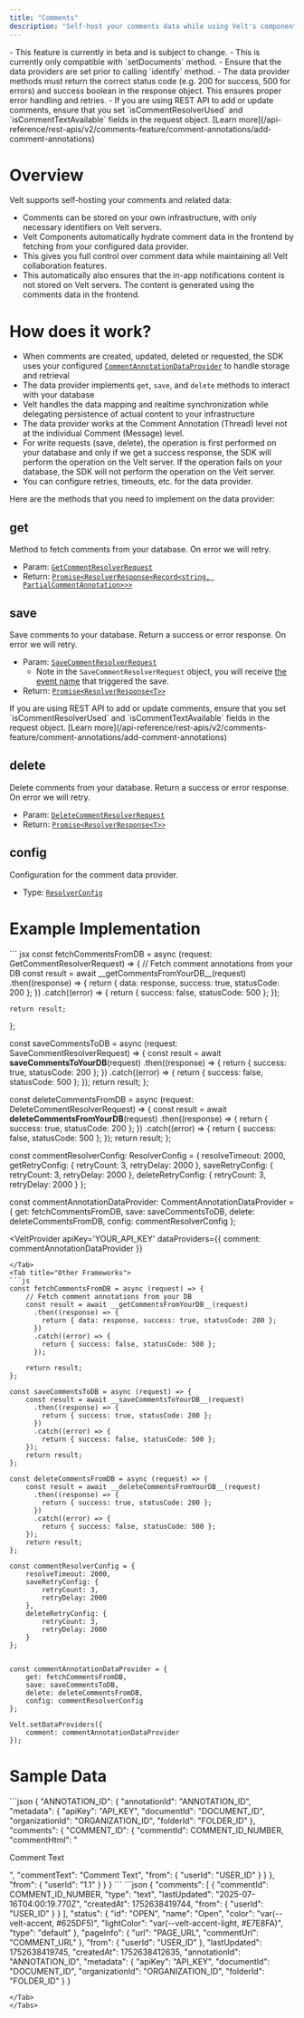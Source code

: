 ```yaml
---
title: "Comments"
description: "Self-host your comments data while using Velt's components. Keep comment storage on your infrastructure with minimal metadata stored on Velt servers."
---
```


<Warning>
  - This feature is currently in beta and is subject to change.
  - This is currently only compatible with `setDocuments` method.
  - Ensure that the data providers are set prior to calling `identify` method.
  - The data provider methods must return the correct status code (e.g. 200 for success, 500 for errors) and success boolean in the response object. This ensures proper error handling and retries.
  - If you are using REST API to add or update comments, ensure that you set `isCommentResolverUsed` and `isCommentTextAvailable` fields in the request object. [Learn more](/api-reference/rest-apis/v2/comments-feature/comment-annotations/add-comment-annotations)
</Warning>

# Overview
Velt supports self-hosting your comments and related data:

- Comments can be stored on your own infrastructure, with only necessary identifiers on Velt servers.
- Velt Components automatically hydrate comment data in the frontend by fetching from your configured data provider.
- This gives you full control over comment data while maintaining all Velt collaboration features.
- This automatically also ensures that the in-app notifications content is not stored on Velt servers. The content is generated using the comments data in the frontend.

# How does it work?
- When comments are created, updated, deleted or requested, the SDK uses your configured [`CommentAnnotationDataProvider`](/api-reference/sdk/models/data-models#commentannotationdataprovider) to handle storage and retrieval
- The data provider implements `get`, `save`, and `delete` methods to interact with your database
- Velt handles the data mapping and realtime synchronization while delegating persistence of actual content to your infrastructure
- The data provider works at the Comment Annotation (Thread) level not at the individual Comment (Message) level.
- For write requests (save, delete), the operation is first performed on your database and only if we get a success response, the SDK will perform the operation on the Velt server. If the operation fails on your database, the SDK will not perform the operation on the Velt server.
- You can configure retries, timeouts, etc. for the data provider.

Here are the methods that you need to implement on the data provider:
## get
Method to fetch comments from your database. On error we will retry.
- Param: [`GetCommentResolverRequest`](/api-reference/sdk/models/api-request-objects#getcommentresolverrequest)
- Return: [`Promise<ResolverResponse<Record<string, PartialCommentAnnotation>>>`](/api-reference/sdk/models/data-models#resolverresponse)

## save
Save comments to your database. Return a success or error response. On error we will retry.
- Param: [`SaveCommentResolverRequest`](/api-reference/sdk/models/api-request-objects#savecommentresolverrequest)
  - Note in the `SaveCommentResolverRequest` object, you will receive [the event name](/api-reference/sdk/models/data-models#resolveractions) that triggered the save.
- Return: [`Promise<ResolverResponse<T>>`](/api-reference/sdk/models/data-models#resolverresponse)

<Warning>
  If you are using REST API to add or update comments, ensure that you set `isCommentResolverUsed` and `isCommentTextAvailable` fields in the request object. [Learn more](/api-reference/rest-apis/v2/comments-feature/comment-annotations/add-comment-annotations)
</Warning>

## delete
Delete comments from your database. Return a success or error response. On error we will retry.
- Param: [`DeleteCommentResolverRequest`](/api-reference/sdk/models/api-request-objects#deletecommentresolverrequest)
- Return: [`Promise<ResolverResponse<T>>`](/api-reference/sdk/models/data-models#resolverresponse)

## config
Configuration for the comment data provider.
- Type: [`ResolverConfig`](/api-reference/sdk/models/data-models#resolverconfig)

# Example Implementation

<Tabs>
<Tab title="React / Next.js">
``` jsx
const fetchCommentsFromDB = async (request: GetCommentResolverRequest) => {
    // Fetch comment annotations from your DB
    const result = await __getCommentsFromYourDB__(request)
      .then((response) => {
        return { data: response, success: true, statusCode: 200 };
      })
      .catch((error) => {
        return { success: false, statusCode: 500 };
      });

    return result;
};

const saveCommentsToDB = async (request: SaveCommentResolverRequest) => {
    const result = await __saveCommentsToYourDB__(request)
      .then((response) => {
        return { success: true, statusCode: 200 };
      })
      .catch((error) => {
        return { success: false, statusCode: 500 };
    });
    return result;
};

const deleteCommentsFromDB = async (request: DeleteCommentResolverRequest) => {
    const result = await __deleteCommentsFromYourDB__(request)
      .then((response) => {
        return { success: true, statusCode: 200 };
      })
      .catch((error) => {
        return { success: false, statusCode: 500 };
    });
    return result;
};

const commentResolverConfig: ResolverConfig = {
    resolveTimeout: 2000,
    getRetryConfig: {
        retryCount: 3,
        retryDelay: 2000
    },
    saveRetryConfig: {
        retryCount: 3,
        retryDelay: 2000
    },
    deleteRetryConfig: {
        retryCount: 3,
        retryDelay: 2000
    }
};


const commentAnnotationDataProvider: CommentAnnotationDataProvider = {
    get: fetchCommentsFromDB,
    save: saveCommentsToDB,
    delete: deleteCommentsFromDB,
    config: commentResolverConfig
};

<VeltProvider 
    apiKey='YOUR_API_KEY'
    dataProviders={{
        comment: commentAnnotationDataProvider
    }}
>
</VeltProvider>

```
</Tab>
<Tab title="Other Frameworks">
```js
const fetchCommentsFromDB = async (request) => {
    // Fetch comment annotations from your DB
    const result = await __getCommentsFromYourDB__(request)
      .then((response) => {
        return { data: response, success: true, statusCode: 200 };
      })
      .catch((error) => {
        return { success: false, statusCode: 500 };
      });

    return result;
};

const saveCommentsToDB = async (request) => {
    const result = await __saveCommentsToYourDB__(request)
      .then((response) => {
        return { success: true, statusCode: 200 };
      })
      .catch((error) => {
        return { success: false, statusCode: 500 };
    });
    return result;
};

const deleteCommentsFromDB = async (request) => {
    const result = await __deleteCommentsFromYourDB__(request)
      .then((response) => {
        return { success: true, statusCode: 200 };
      })
      .catch((error) => {
        return { success: false, statusCode: 500 };
    });
    return result;
};

const commentResolverConfig = {
    resolveTimeout: 2000,
    saveRetryConfig: {
        retryCount: 3,
        retryDelay: 2000
    },
    deleteRetryConfig: {
        retryCount: 3,
        retryDelay: 2000
    }
};


const commentAnnotationDataProvider = {
    get: fetchCommentsFromDB,
    save: saveCommentsToDB,
    delete: deleteCommentsFromDB,
    config: commentResolverConfig
};

Velt.setDataProviders({
    comment: commentAnnotationDataProvider
});
```


</Tab>
</Tabs>

# Sample Data

<Tabs>
<Tab title="Stored on your database">
```json
{
    "ANNOTATION_ID": {
        "annotationId": "ANNOTATION_ID",
        "metadata": {
            "apiKey": "API_KEY",
            "documentId": "DOCUMENT_ID",
            "organizationId": "ORGANIZATION_ID",
            "folderId": "FOLDER_ID"
        },
        "comments": {
            "COMMENT_ID": {
                "commentId": COMMENT_ID_NUMBER,
                "commentHtml": "<p>Comment Text</p>",
                "commentText": "Comment Text",
                "from": {
                    "userId": "USER_ID"
                }
            }
        },
        "from": {
            "userId": "1.1"
        }
    }
}
```
</Tab>
<Tab title="Stored on Velt servers">
```json
{
    "comments": [
        {
            "commentId": COMMENT_ID_NUMBER,
            "type": "text",
            "lastUpdated": "2025-07-16T04:00:19.770Z",
            "createdAt": 1752638419744,
            "from": {
                "userId": "USER_ID"
            }
        }
    ],
    "status": {
        "id": "OPEN",
        "name": "Open",
        "color": "var(--velt-accent, #625DF5)",
        "lightColor": "var(--velt-accent-light, #E7E8FA)",
        "type": "default"
    },
    "pageInfo": {
        "url": "PAGE_URL",
        "commentUrl": "COMMENT_URL"
    },
    "from": {
        "userId": "USER_ID"
    },
    "lastUpdated": 1752638419745,
    "createdAt": 1752638412635,
    "annotationId": "ANNOTATION_ID",
    "metadata": {
        "apiKey": "API_KEY",
        "documentId": "DOCUMENT_ID",
        "organizationId": "ORGANIZATION_ID",
        "folderId": "FOLDER_ID"
    }
}

```
</Tab>
</Tabs>